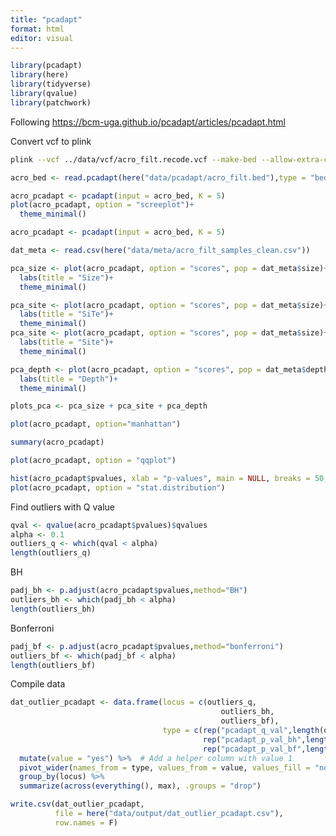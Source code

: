 ```yaml
---
title: "pcadapt"
format: html
editor: visual
---
```


```r
library(pcadapt)
library(here)
library(tidyverse)
library(qvalue)
library(patchwork)
```

Following <https://bcm-uga.github.io/pcadapt/articles/pcadapt.html>

Convert vcf to plink

```bash
plink --vcf ../data/vcf/acro_filt.recode.vcf --make-bed --allow-extra-chr --out ../data/pcadapt/acro_filt
```

```r
acro_bed <- read.pcadapt(here("data/pcadapt/acro_filt.bed"),type = "bed")
```

```r
acro_pcadapt <- pcadapt(input = acro_bed, K = 5)
plot(acro_pcadapt, option = "screeplot")+
  theme_minimal()
```

```r
acro_pcadapt <- pcadapt(input = acro_bed, K = 5)
```

```r
dat_meta <- read.csv(here("data/meta/acro_filt_samples_clean.csv"))
```

```r
pca_size <- plot(acro_pcadapt, option = "scores", pop = dat_meta$size)+
  labs(title = "Size")+
  theme_minimal()

pca_site <- plot(acro_pcadapt, option = "scores", pop = dat_meta$size)+
  labs(title = "SiTe")+
  theme_minimal()
pca_site <- plot(acro_pcadapt, option = "scores", pop = dat_meta$size)+
  labs(title = "Site")+
  theme_minimal()

pca_depth <- plot(acro_pcadapt, option = "scores", pop = dat_meta$depth)+
  labs(title = "Depth")+
  theme_minimal()

plots_pca <- pca_size + pca_site + pca_depth
```

```r
plot(acro_pcadapt, option="manhattan")
```

```r
summary(acro_pcadapt)

plot(acro_pcadapt, option = "qqplot")
```

```r
hist(acro_pcadapt$pvalues, xlab = "p-values", main = NULL, breaks = 50, col = "orange")
plot(acro_pcadapt, option = "stat.distribution")
```

Find outliers with Q value

```r
qval <- qvalue(acro_pcadapt$pvalues)$qvalues
alpha <- 0.1
outliers_q <- which(qval < alpha)
length(outliers_q)
```

BH

```r
padj_bh <- p.adjust(acro_pcadapt$pvalues,method="BH")
outliers_bh <- which(padj_bh < alpha)
length(outliers_bh)
```

Bonferroni

```r
padj_bf <- p.adjust(acro_pcadapt$pvalues,method="bonferroni")
outliers_bf <- which(padj_bf < alpha)
length(outliers_bf)
```

Compile data

```r

dat_outlier_pcadapt <- data.frame(locus = c(outliers_q, 
                                               outliers_bh, 
                                               outliers_bf), 
                                  type = c(rep("pcadapt_q_val",length(outliers_q)), 
                                           rep("pcadapt_p_val_bh",length(outliers_bh)), 
                                           rep("pcadapt_p_val_bf",length(outliers_bf)))) %>% 
  mutate(value = "yes") %>%  # Add a helper column with value 1
  pivot_wider(names_from = type, values_from = value, values_fill = "no") %>%
  group_by(locus) %>%
  summarize(across(everything(), max), .groups = "drop")
```

```r
write.csv(dat_outlier_pcadapt,
          file = here("data/output/dat_outlier_pcadapt.csv"), 
          row.names = F)
```
